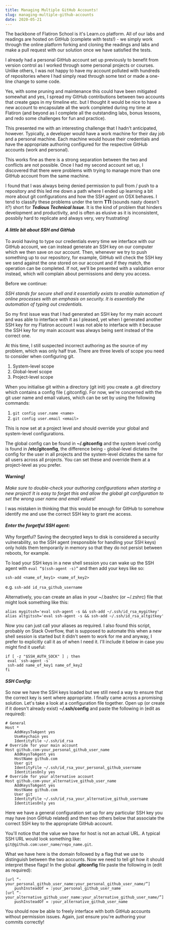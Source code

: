 ```yaml
---
title: Managing Multiple GitHub Accounts!
slug: managing-multiple-github-accounts
date: 2020-05-21
---
```


The backbone of Flatiron School is it's Learn.co platform. All of our labs and readings are hosted on GitHub (complete with tests!) - we simply work through the online platform forking and cloning the readings and labs and make a pull request with our solution once we have satisfied the tests.

I already had a personal GitHub account set up previously to benefit from version control as I worked through some personal projects or courses. Unlike others, I was not happy to have my account polluted with hundreds of repositories where I had simply read through some text or made a one-line change to some code.

Yes, with some pruning and maintenance this could have been mitigated somewhat and yes, I spread my GitHub contributions between two accounts that create gaps in my timeline etc. but I thought it would be nice to have a new account to encapsulate all the work completed during my time at Flatiron (and beyond as I complete all the outstanding labs, bonus lessons, and redo some challenges for fun and practice).

This presented me with an interesting challenge that I hadn't anticipated, however. Typically, a developer would have a work machine for their day job and a personal machine. Each machine would house their credentials and have the appropriate authoring configured for the respective GitHub accounts (work and personal).

This works fine as there is a strong separation between the two and conflicts are not possible. Once I had my second account set up, I discovered that there were problems with trying to manage more than one GitHub account from the same machine.

I found that I was always being denied permission to pull from / push to a repository and this led me down a path where I ended up learning a bit more about git configurations and how the SSH agent on OSX behaves. I tend to classify these problems under the term **TTI** (sounds nasty doesn't it?) short for **_Tedious Technical Issue_**. It is the kind of problem that hinders development and productivity, and is often as elusive as it is inconsistent, possbily hard to replicate and always very, very frustrating!

#### _A little bit about SSH and GitHub_

To avoid having to type our credentials every time we interface with our GitHub account, we can instead generate an SSH key on our computer which we then save on our account. Then, whenever we try to push something up to our repository, for example, GitHub will check the SSH key we send against the one stored on our account and if they match, the operation can be completed. If not, we’ll be presented with a validation error instead, which will complain about permissions and deny you access.

Before we continue:

_SSH stands for secure shell and it essentially exists to enable automation of online processes with an emphasis on security. It is essentially the automation of typing out credentials._

So my first issue was that I had generated an SSH key for my main account and was able to interface with it as I pleased, yet when I generated another SSH key for my Flatiron account I was not able to interface with it because the SSH key for my main account was always being sent instead of the correct one.

At this time, I still suspected incorrect authoring as the source of my problem, which was only half true. There are three levels of scope you need to consider when configuring git.

1. System-level scope
2. Global-level scope
3. Project-level scope

When you initialise git within a directory (git init) you create a .git directory which contains a config file (.gitconfig). For now, we're concerned with the git user name and email values, which can be set by using the following commands:

1. `git config user.name <name>`
2. `git config user.email <email>`

This is now set at a project level and should override your global and system-level configurations.

The global config can be found in **~/.gitconfig** and the system level config is found in **/etc/gitconfig**, the difference being - global-level dictates the config for the user in all projects and the system-level dictates the same for all users across all projects. You can set these and override them at a project-level as you prefer.

#### **Warning!**

_Make sure to double-check your authoring configurations when starting a new project! It is easy to forget this and allow the global git configuration to set the wrong user name and email values!_

I was mistaken in thinking that this would be enough for GitHub to somehow identify me and use the correct SSH key to grant me access.

#### _Enter the forgetful SSH agent:_

Why forgetful? Saving the decrypted keys to disk is considered a security vulnerability, so the SSH agent (responsible for handling your SSH keys) only holds them temporarily in memory so that they do not persist between reboots, for example.

To load your SSH keys in a new shell session you can wake up the SSH agent with `eval “$(ssh-agent -s)”` and then add your keys like so:

`ssh-add <name_of_key1> <name_of_key2>`

e.g. `ssh-add id_rsa_github_username`

Alternatively, you can create an alias in your ~/.bashrc (or ~/.zshrc) file that might look something like this:

`alias mygitssh='eval ssh-agent -s && ssh-add ~/.ssh/id_rsa_mygitkey'`
`alias altgitssh='eval ssh-agent -s && ssh-add ~/.ssh/id_rsa_altgitkey'`

Now you can just call your aliases as required. I also found this script, probably on Stack Overflow, that is supposed to automate this when a new shell session is started but it didn't seem to work for me and anyway, I prefer to explicitly call it as of when I need it. I'll include it below in case you might find it useful:

```
if [ -z "$SSH_AUTH_SOCK" ] ; then
 eval `ssh-agent -s`
 ssh-add name_of_key1 name_of_key2
fi
```

#### _SSH Config:_

So now we have the SSH keys loaded but we still need a way to ensure that the correct key is sent where appropriate. I finally came across a promising solution. Let's take a look at a configuration file together. Open up (or create if it doesn't already exist) **~/.ssh/config** and paste the following in (edit as required):

```
# General
Host *
    AddKeysToAgent yes
    UseKeychain yes
    IdentityFile ~/.ssh/id_rsa
# Override for your main account
Host github.com-your_personal_github_user_name
    AddKeysToAgent yes
    HostName github.com
    User git
    IdentityFile ~/.ssh/id_rsa_your_personal_github_username
    IdentitiesOnly yes
# Override for your alternative account
Host github.com-your_alternative_github_user_name
    AddKeysToAgent yes
    HostName github.com
    User git
    IdentityFile ~/.ssh/id_rsa_your_alternative_github_username
    IdentitiesOnly yes
```
Here we have a general configuration set up for any particular SSH key you may have (non GitHub related) and then two others below that associate the correct SSH key to the appropriate GitHub account.

You'll notice that the value we have for host is not an actual URL. A typical SSH URL would look something like: `git@github.com:user_name/repo_name.git`.

What we have here is the domain followed by a flag that we use to distinguish between the two accounts. Now we need to tell git how it should interpret these flags! In the global **.gitconfig** file paste the following in (edit as required):

```
[url “-your_personal_github_user_name:your_personal_github_user_name/”]
    pushInsteadOf = :your_personal_github_user_name
[url “-your_alternative_github_user_name:your_alternative_github_user_name/”]
    pushInsteadOf = :your_alternative_github_user_name
```
You should now be able to freely interface with both GitHub accounts without permission issues. Again, just ensure you're authoring your commits correctly!


